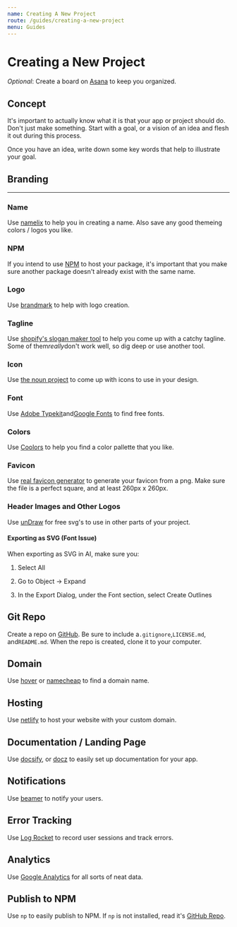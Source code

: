 ```yaml
---
name: Creating A New Project
route: /guides/creating-a-new-project
menu: Guides
---
```


# Creating a New Project

_Optional_: Create a board on [Asana](https://app.asana.com/) to keep you organized.

## Concept
It's important to actually know what it is that your app or project should do. Don't just make something. Start with a goal, or a vision of an idea and flesh it out during this process.

Once you have an idea, write down some key words that help to illustrate your goal.

## Branding

---

### Name
Use [namelix](https://namelix.com) to help you in creating a name. Also save any good themeing colors / logos you like.

### NPM

If you intend to use [NPM](https://www.npmjs.com/) to host your package, it's important that you make sure another package doesn't already exist with the same name.

### Logo

Use [brandmark](https://app.brandmark.io/v2/) to help with logo creation.

### Tagline

Use [shopify's slogan maker tool](https://www.shopify.com/tools/slogan-maker/) to help you come up with a catchy tagline. Some of them*really*don't work well, so dig deep or use another tool.

### Icon

Use [the noun project](https://thenounproject.com/) to come up with icons to use in your design.

### Font

Use [Adobe Typekit](https://typekit.com)and[Google Fonts](https://fonts.google.com) to find free fonts.

### Colors

Use [Coolors](https://coolors.co/) to help you find a color pallette that you like.

### Favicon

Use [real favicon generator](https://realfavicongenerator.net) to generate your favicon from a png. Make sure the file is a perfect square, and at least 260px x 260px.

### Header Images and Other Logos

Use [unDraw](https://undraw.co) for free svg's to use in other parts of your project.

#### Exporting as SVG (Font Issue)

When exporting as SVG in AI, make sure you:

1. Select All

2. Go to Object -> Expand

3. In the Export Dialog, under the Font section, select Create Outlines

## Git Repo

Create a repo on [GitHub](https://github.com). Be sure to include a`.gitignore`,`LICENSE.md`, and`README.md`. When the repo is created, clone it to your computer.

## Domain

Use [hover](https://www.hover.com/) or [namecheap](https://www.namecheap.com) to find a domain name.

## Hosting

Use [netlify](https://www.netlify.com) to host your website with your custom domain.

## Documentation / Landing Page

Use [docsify](https://docsify.now.sh), or [docz](https://www.docz.site/) to easily set up documentation for your app.

## Notifications

Use [beamer](https://www.getbeamer.com/) to notify your users.

## Error Tracking

Use [Log Rocket](https://logrocket.com/) to record user sessions and track errors.

## Analytics

Use [Google Analytics](https://analytics.google.com/) for all sorts of neat data.

## Publish to NPM

Use `np` to easily publish to NPM. If `np` is not installed, read it's [GitHub Repo](https://github.com/sindresorhus/np).
